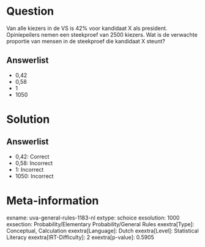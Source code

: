 Question
========

Van alle kiezers in de VS is 42% voor kandidaat X als president.
Opiniepeilers nemen een steekproef van 2500 kiezers. Wat is de verwachte
proportie van mensen in de steekproef die kandidaat X steunt?

Answerlist
----------

* 0,42
* 0,58
* 1
* 1050

Solution
========

Answerlist
----------

* 0,42: Correct
* 0,58: Incorrect
* 1: Incorrect
* 1050: Incorrect

Meta-information
================
exname: uva-general-rules-1183-nl
extype: schoice
exsolution: 1000
exsection: Probability/Elementary Probability/General Rules 
exextra[Type]: Conceptual, Calculation
exextra[Language]: Dutch
exextra[Level]: Statistical Literacy
exextra[IRT-Difficulty]: 2
exextra[p-value]: 0.5905
